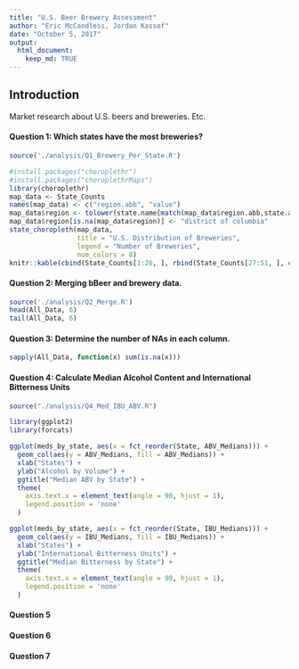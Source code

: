 ```yaml
---
title: "U.S. Beer Brewery Assessment"
author: "Eric McCandless, Jordan Kassof"
date: "October 5, 2017"
output: 
  html_document:
    keep_md: TRUE
---
```


## Introduction

Market research about U.S. beers and breweries. Etc.

#### Question 1: Which states have the most breweries?

```r
source('./analysis/Q1_Brewery_Per_State.R')

#install.packages("choroplethr")
#install.packages("choroplethrMaps")
library(choroplethr)
map_data <- State_Counts
names(map_data) <- c("region.abb", "value")
map_data$region <- tolower(state.name[match(map_data$region.abb,state.abb)])
map_data$region[is.na(map_data$region)] <- "district of columbia"
state_choropleth(map_data,
                 title = "U.S. Distribution of Breweries",
                 legend = "Number of Breweries",
                 num_colors = 8)
knitr::kable(cbind(State_Counts[1:26, ], rbind(State_Counts[27:51, ], c("", ""))))
```


#### Question 2: Merging bBeer and brewery data.

```r
source('./analysis/Q2_Merge.R')
head(All_Data, 6)
tail(All_Data, 6)
```

#### Question 3: Determine the number of NAs in each column.
```r
sapply(All_Data, function(x) sum(is.na(x)))    
```


#### Question 4: Calculate Median Alcohol Content and International Bitterness Units

```r
source("./analysis/Q4_Med_IBU_ABV.R")

library(ggplot2)
library(forcats)

ggplot(meds_by_state, aes(x = fct_reorder(State, ABV_Medians))) +
  geom_col(aes(y = ABV_Medians, fill = ABV_Medians)) +
  xlab("States") +
  ylab("Alcohol by Volume") +
  ggtitle("Median ABV by State") +
  theme(
    axis.text.x = element_text(angle = 90, hjust = 1),
    legend.position = 'none'
  )

ggplot(meds_by_state, aes(x = fct_reorder(State, IBU_Medians))) +
  geom_col(aes(y = IBU_Medians, fill = IBU_Medians)) +
  xlab("States") +
  ylab("International Bitterness Units") +
  ggtitle("Median Bitterness by State") +
  theme(
    axis.text.x = element_text(angle = 90, hjust = 1),
    legend.position = 'none'
  )
```


#### Question 5

#### Question 6

#### Question 7
